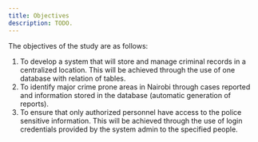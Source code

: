 ```yaml
---
title: Objectives
description: TODO.
---
```


The objectives of the study are as follows:

1. To develop a system that will store and manage criminal records in a centralized location. This will be achieved through the use of one database with relation of tables.
2. To identify major crime prone areas in Nairobi through cases reported and information stored in the database (automatic generation of reports).
3. To ensure that only authorized personnel have access to the police sensitive information. This will be achieved through the use of login credentials provided by the system admin to the specified people.